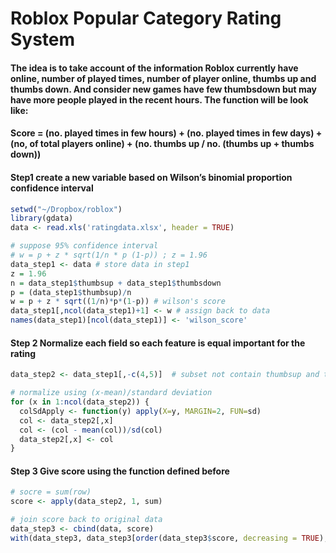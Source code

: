 Roblox Popular Category Rating System
========================================================

#### The idea is to take account of the information Roblox currently have online, number of played times, number of player online, thumbs up and thumbs down. And consider new games have few thumbsdown but may have more people played in the recent hours. The function will be look like: 

#### Score = (no. played times in few hours) + (no. played times in few days) + (no, of total players online) + (no. thumbs up / no. (thumbs up + thumbs down))

#### Step1 create a new variable based on Wilson's binomial proportion confidence interval
```r
setwd("~/Dropbox/roblox")
library(gdata)
data <- read.xls('ratingdata.xlsx', header = TRUE)

# suppose 95% confidence interval 
# w = p + z * sqrt(1/n * p (1-p)) ; z = 1.96
data_step1 <- data # store data in step1
z = 1.96
n = data_step1$thumbsup + data_step1$thumbsdown
p = (data_step1$thumbsup)/n
w = p + z * sqrt((1/n)*p*(1-p)) # wilson's score
data_step1[,ncol(data_step1)+1] <- w # assign back to data 
names(data_step1)[ncol(data_step1)] <- 'wilson_score'
```


#### Step 2 Normalize each field so each feature is equal important for the rating 
```r
data_step2 <- data_step1[,-c(4,5)]  # subset not contain thumbsup and thumbsdown

# normalize using (x-mean)/standard deviation
for (x in 1:ncol(data_step2)) {
  colSdApply <- function(y) apply(X=y, MARGIN=2, FUN=sd)
  col <- data_step2[,x]
  col <- (col - mean(col))/sd(col)
  data_step2[,x] <- col
}
```

#### Step 3 Give score using the function defined before
```r
# socre = sum(row)
score <- apply(data_step2, 1, sum)

# join score back to original data
data_step3 <- cbind(data, score)
with(data_step3, data_step3[order(data_step3$score, decreasing = TRUE),])
```


